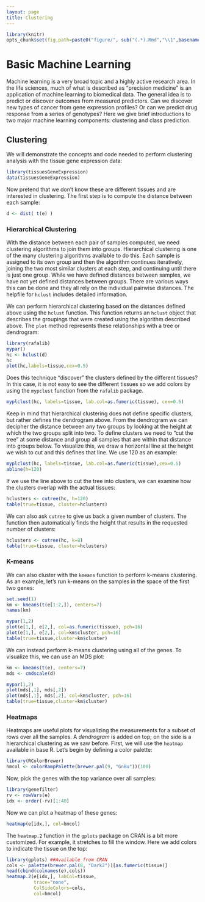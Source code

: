 ```yaml
---
layout: page
title: Clustering 
---
```


```r
library(knitr)
opts_chunk$set(fig.path=paste0("figure/", sub("(.*).Rmd","\\1",basename(knitr:::knit_concord$get('infile'))), "-"))
```

# Basic Machine Learning

Machine learning is a very broad topic and a highly active research area. In the life sciences, much of what is described as "precision medicine" is an application of machine learning to biomedical data. The general idea is to predict or discover outcomes from measured predictors. Can we discover new types of cancer from gene expression profiles? Or can we predict drug response from a series of genotypes? Here we give brief introductions to two major machine learning components: clustering and class prediction.

## Clustering 

We will demonstrate the concepts and code needed to perform clustering analysis with the tissue gene expression data:

```r
library(tissuesGeneExpression)
data(tissuesGeneExpression)
```

Now pretend that we don't know these are different tissues and are interested in clustering. The first step is to compute the distance between each sample:

```r
d <- dist( t(e) )
```

<a name="hierarchical"></a>

### Hierarchical Clustering

With the distance between each pair of samples computed, we need clustering algorithms to join them into groups. Hierarchical clustering is one of the many clustering algorithms available to do this. Each sample is assigned to its own group and then the algorithm continues iteratively, joining the two most similar clusters at each step, and continuing until there is just one group. While we have defined distances between samples, we have not yet defined distances between groups. There are various ways this can be done and they all rely on the individual pairwise distances. The helpfile for `hclust` includes detailed information. 

We can perform hierarchical clustering based on the distances defined above using the `hclust` function. This function returns an `hclust` object that describes the groupings that were created using the algorithm described above. The `plot` method represents these relationships with a tree or dendrogram: 

```r
library(rafalib)
mypar()
hc <- hclust(d)
hc
plot(hc,labels=tissue,cex=0.5)
```

Does this technique "discover" the clusters defined by the different tissues? In this case, it is not easy to see the different tissues so we add colors by using the `mypclust` function from the `rafalib` package. 
 
```r
myplclust(hc, labels=tissue, lab.col=as.fumeric(tissue), cex=0.5)
```

Keep in mind that hierarchical clustering does not define specific clusters, but rather defines the dendrogram above. From the dendrogram we can decipher the distance between any two groups by looking at the height at which the two groups split into two. To define clusters we need to "cut the tree" at some distance and group all samples that are within that distance into groups below. To visualize this, we draw a horizontal line at the height we wish to cut and this defines that line. We use 120 as an example:

```r
myplclust(hc, labels=tissue, lab.col=as.fumeric(tissue),cex=0.5)
abline(h=120)
```

If we use the line above to cut the tree into clusters, we can examine how the clusters overlap with the actual tissues:

```r
hclusters <- cutree(hc, h=120)
table(true=tissue, cluster=hclusters)
```

We can also ask `cutree` to give us back a given number of clusters. The function then automatically finds the height that results in the requested number of clusters:

```r
hclusters <- cutree(hc, k=8)
table(true=tissue, cluster=hclusters)
```

<a name="kmeans"></a>

### K-means

We can also cluster with the `kmeans` function to perform k-means clustering. As an example, let's run k-means on the samples in the space of the first two genes:

```r
set.seed(1)
km <- kmeans(t(e[1:2,]), centers=7)
names(km)

mypar(1,2)
plot(e[1,], e[2,], col=as.fumeric(tissue), pch=16)
plot(e[1,], e[2,], col=km$cluster, pch=16)
table(true=tissue,cluster=km$cluster)
```

We can instead perform k-means clustering using all of the genes. To visualize this, we can use an MDS plot:


```r
km <- kmeans(t(e), centers=7)
mds <- cmdscale(d)

mypar(1,2)
plot(mds[,1], mds[,2]) 
plot(mds[,1], mds[,2], col=km$cluster, pch=16)
table(true=tissue,cluster=km$cluster)
```


<a name="heatmap"></a>

### Heatmaps

Heatmaps are useful plots for visualizing the measurements for a subset of rows over all the samples. A *dendrogram* is added on top; on the side is a hierarchical clustering as we saw before. First, we will use the `heatmap` available in base R. Let's begin by defining a color palette:

```r
library(RColorBrewer) 
hmcol <- colorRampPalette(brewer.pal(9, "GnBu"))(100)
```

Now, pick the genes with the top variance over all samples:

```r
library(genefilter)
rv <- rowVars(e)
idx <- order(-rv)[1:40]
```

Now we can plot a heatmap of these genes:

```r
heatmap(e[idx,], col=hmcol)
```

The `heatmap.2` function in the `gplots` package on CRAN is a bit more customized. For example, it stretches to fill the window. Here we add colors to indicate the tissue on the top:

```r

library(gplots) ##Available from CRAN
cols <- palette(brewer.pal(8, "Dark2"))[as.fumeric(tissue)]
head(cbind(colnames(e),cols))
heatmap.2(e[idx,], labCol=tissue,
          trace="none", 
          ColSideColors=cols, 
          col=hmcol)
```


